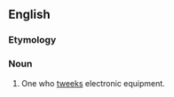 ==English==

===Etymology===
{{suffix|tweek|er}}

===Noun===
{{en-noun}}

# One who [[tweek]]s electronic equipment.